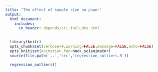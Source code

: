 ```yaml
---
title: "The effect of sample size on power"
output: 
  html_document:
    includes:
      in_header: depends/sci-includes.html
---
```


```r
  library(knitr)
  opts_chunk$set(verbose=F,warning=FALSE,message=FALSE,echo=FALSE)
  opts_knit$set(animation.fun=hook_scianimator)
  source(file.path('..','src','regression_outliers.R'))  
```

```r
  regression_outliers()
```
